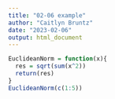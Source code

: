 ```yaml
---
title: "02-06 example"
author: "Caitlyn Bruntz"
date: "2023-02-06"
output: html_document
---
```


```r
EuclideanNorm = function(x){
  res = sqrt(sum(x^2))
  return(res)
}
EuclideanNorm(c(1:5))
```

